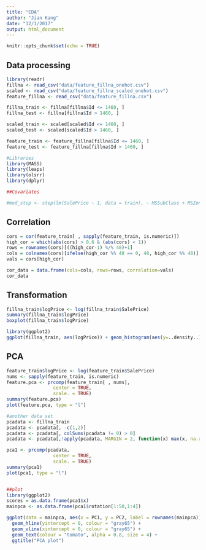 ```yaml
---
title: "EDA"
author: "Jian Kang"
date: "12/1/2017"
output: html_document
---
```


```r
knitr::opts_chunk$set(echo = TRUE)
```


## Data processing
```r
library(readr)
fillna <- read_csv("data/feature_fillna_onehot.csv")
scaled <- read_csv("data/feature_fillna_scaled_onehot.csv")
feature_fillna <- read_csv("data/feature_fillna.csv")

fillna_train <- fillna[fillna$Id <= 1460, ]
fillna_test <- fillna[fillna$Id > 1460, ]

scaled_train <- scaled[scaled$Id <= 1460, ]
scaled_test <- scaled[scaled$Id > 1460, ]

feature_train <- feature_fillna[fillna$Id <= 1460, ]
feature_test <- feature_fillna[fillna$Id > 1460, ]
```


```r
#Libraries
library(MASS)
library(leaps)
library(olsrr)
library(dplyr)
```


```r
##Covariates

#mod_step <- step(lm(SalePrice ~ 1, data = train), ~ MSSubClass + MSZoning + LotFrontage + LotArea + Street + Alley + LotShape + LandContour + Utilities + LotConfig + LandSlope + Neighborhood + Condition1 + Condition2 + BldgType + HouseStyle + OverallQual + OverallCond + YearBuilt + YearRemodAdd + RoofStyle + RoofMatl + Exterior1st + Exterior2nd + MasVnrType + MasVnrArea + ExterQual + ExterCond + Foundation + BsmtQual + BsmtCond + BsmtExposure + BsmtFinType1 + BsmtFinSF1 + BsmtFinType2 + BsmtFinSF2 + BsmtUnfSF + TotalBsmtSF + Heating + HeatingQC + CentralAir + Electrical + 1stFlrSF + 2ndFlrSF + LowQualFinSF + GrLivArea + BsmtFullBath + BsmtHalfBath + FullBath + FullBath + Bedroom + Kitchen + KitchenQual + TotRmsAbvGrd + Fireplaces + FireplaceQu + Functional + GarageType + GarageYrBlt + GarageFinish + GarageCars + GarageArea + GarageQual + GarageCond + PavedDrive + WoodDeckSF + OpenPorchSF + EnclosedPorch + 3SsnPorch + ScreenPorch + PoolArea + PoolQC + Fence + MiscFeature + MiscVal + MoSold + YrSold + SaleType + SaleCondition, direction = "both")
```

## Correlation
```r
cors = cor(feature_train[ , sapply(feature_train, is.numeric)])
high_cor = which(abs(cors) > 0.6 & (abs(cors) < 1))
rows = rownames(cors)[((high_cor-1) %/% 48)+1]
cols = colnames(cors)[ifelse(high_cor %% 48 == 0, 48, high_cor %% 48)]
vals = cors[high_cor]

cor_data = data.frame(cols=cols, rows=rows, correlation=vals)
cor_data
```



## Transformation
```r
fillna_train$logPrice <- log(fillna_train$SalePrice)
summary(fillna_train$logPrice)
boxplot(fillna_train$logPrice)

library(ggplot2)
ggplot(fillna_train, aes(logPrice)) + geom_histogram(aes(y=..density..), position = "identity",  bins = 50, alpha = .5) + geom_density(alpha = .3)
```

## PCA

```r
feature_train$logPrice <- log(feature_train$SalePrice)
nums <- sapply(feature_train, is.numeric)
feature.pca <- prcomp(feature_train[ , nums],
                 center = TRUE,
                 scale. = TRUE) 
summary(feature.pca)
plot(feature.pca, type = "l")

#another data set
pcadata <- fillna_train
pcadata <- pcadata[, -c(1,2)]
pcadata <- pcadata[, colSums(pcadata != 0) > 0]
pcadata <- pcadata[,!apply(pcadata, MARGIN = 2, function(x) max(x, na.rm = TRUE) == min(x, na.rm = TRUE))]

pca1 <- prcomp(pcadata,
                 center = TRUE,
                 scale. = TRUE) 
summary(pca1)
plot(pca1, type = "l")


##plot
library(ggplot2)
scores = as.data.frame(pca1$x)
mainpca <- as.data.frame(pca1$rotation[1:50,1:4])

ggplot(data = mainpca, aes(x = PC1, y = PC2, label = rownames(mainpca))) +  
  geom_hline(yintercept = 0, colour = "gray65") +
  geom_vline(xintercept = 0, colour = "gray65") +
  geom_text(colour = "tomato", alpha = 0.8, size = 4) +
  ggtitle("PCA plot")
```